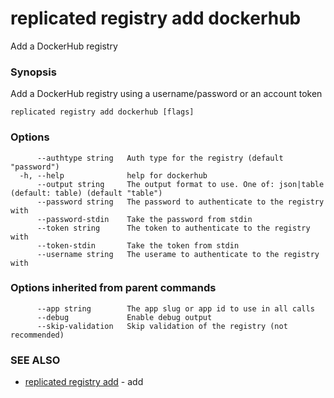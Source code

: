 # replicated registry add dockerhub

Add a DockerHub registry

### Synopsis

Add a DockerHub registry using a username/password or an account token

```
replicated registry add dockerhub [flags]
```

### Options

```
      --authtype string   Auth type for the registry (default "password")
  -h, --help              help for dockerhub
      --output string     The output format to use. One of: json|table (default: table) (default "table")
      --password string   The password to authenticate to the registry with
      --password-stdin    Take the password from stdin
      --token string      The token to authenticate to the registry with
      --token-stdin       Take the token from stdin
      --username string   The userame to authenticate to the registry with
```

### Options inherited from parent commands

```
      --app string        The app slug or app id to use in all calls
      --debug             Enable debug output
      --skip-validation   Skip validation of the registry (not recommended)
```

### SEE ALSO

* [replicated registry add](replicated-cli-registry-add)	 - add

